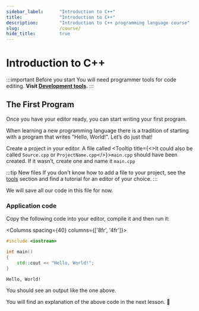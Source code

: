```yaml
---
sidebar_label:		"Introduction to C++"
title:				"Introduction to C++"
description:		"Introduction to C++ programming language course"
slug:				/course/
hide_title:			true
---
```




# Introduction to C++

:::important Before you start
You will need programmer tools for code editing.
<b>Visit <a href="/tools">Development tools</a>.</b>
:::

## The First Program

Once you have your editor ready, you can start writing your first program.

When learning a new programming language there is a tradition of starting with a program that writes "Hello, World!". Let’s do just that!

Create a project in your editor.
A file called <Tooltip title={<>It could also be called <code>Source.cpp</code> or <code>ProjectName.cpp</code></>}>`main.cpp`</Tooltip> should have been created.
If it wasn’t, create one and name it `main.cpp`

:::tip New files
If you don't know how to add a file to your project, see the <a href="/tools" target="_blank">tools</a>
section and find a tutorial for an editor of your choice.
:::

We will save all our code in this file for now.

### Application code

Copy the following code into your editor, compile it and then run it:

<Columns spacing={40} columns={['8fr', '4fr']}>
<div>

```cpp title="main.cpp"
#include <iostream>

int main()
{
	std::cout << "Hello, World!";
}
```

</div>

<div>

```plaintext title="Result (console)"
Hello, World!
```

</div>
</Columns>


You should see an output like the one above.

You will find an explanation of the above code in the next lesson. 🙂

